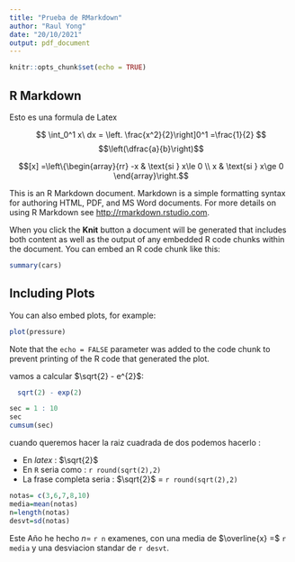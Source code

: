 ```yaml
---
title: "Prueba de RMarkdown"
author: "Raul Yong"
date: "20/10/2021"
output: pdf_document
---
```


```r
knitr::opts_chunk$set(echo = TRUE)
```


## R Markdown

Esto es una formula de Latex

$$ \int_0^1 x\ dx = \left. \frac{x^2}{2}\right]0^1 =\frac{1}{2} $$
$$\left(\dfrac{a}{b}\right)$$


$$[x] =\left\{\begin{array}{rr}
-x & \text{si } x\le 0 \\
x & \text{si } x\ge 0
\end{array}\right.$$








This is an R Markdown document. Markdown is a simple formatting syntax for authoring HTML, PDF, and MS Word documents. For more details on using R Markdown see <http://rmarkdown.rstudio.com>.

When you click the **Knit** button a document will be generated that includes both content as well as the output of any embedded R code chunks within the document. You can embed an R code chunk like this:

```r
summary(cars)
```

## Including Plots

You can also embed plots, for example:

```r
plot(pressure)
```

Note that the `echo = FALSE` parameter was added to the code chunk to prevent printing of the R code that generated the plot.





vamos a calcular $\sqrt{2} - e^{2}$:

```r
  sqrt(2) - exp(2)
```


```r

sec = 1 : 10
sec
cumsum(sec)

```

cuando queremos hacer la raiz cuadrada de dos podemos hacerlo :

  -   En $latex$ : $\sqrt{2}$
  -   En `R` seria como : `r round(sqrt(2),2)`
  -   La frase completa seria : $\sqrt{2}$ = `r round(sqrt(2),2)`
  
  
```r
notas= c(3,6,7,8,10)
media=mean(notas)
n=length(notas)
desvt=sd(notas)

```

  Este Año he hecho $n=$ `r n` examenes, con una media de
  $\overline{x} =$ `r media` y una desviacion standar de `r desvt`.
  
  
  
  
  

